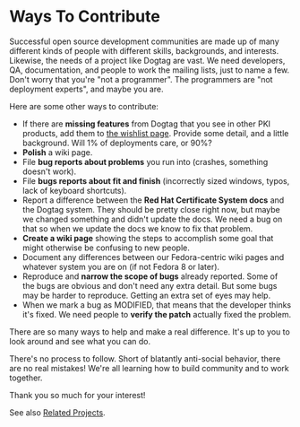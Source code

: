 = Ways To Contribute =

Successful open source development communities are made up of many different kinds of people with different skills, backgrounds, and interests.  Likewise, the needs of a project like Dogtag are vast. We need developers, QA, documentation, and people to work the mailing lists, just to name a few. Don't worry that you're "not a programmer".  The programmers are "not deployment experts", and maybe you are.

Here are some other ways to contribute:
* If there are '''missing features''' from Dogtag that you see in other PKI products, add them to [http://pki.fedoraproject.org/wiki/Wishlist the wishlist page]. Provide some detail, and a little background.  Will 1% of deployments care, or 90%?
* '''Polish''' a wiki page.
* File '''bug reports about problems''' you run into (crashes, something doesn't work).
* File '''bugs reports about fit and finish''' (incorrectly sized windows, typos, lack of keyboard shortcuts).
* Report a difference between the '''Red Hat Certificate System docs''' and the Dogtag system.  They should be pretty close right now, but maybe we changed something and didn't update the docs.  We need a bug on that so when we update the docs we know to fix that problem.
* '''Create a wiki page''' showing the steps to accomplish some goal that might otherwise be confusing to new people.
* Document any differences between our Fedora-centric wiki pages and whatever system you are on (if not Fedora 8 or later).
* Reproduce and '''narrow the scope of bugs''' already reported.  Some of the bugs are obvious and don't need any extra detail. But some bugs may be harder to reproduce.  Getting an extra set of eyes may help.
* When we mark a bug as MODIFIED, that means that the developer thinks it's fixed.  We need people to '''verify the patch''' actually fixed the problem.

There are so many ways to help and make a real difference. It's up to you to look around and see what you can do.

There's no process to follow.  Short of blatantly anti-social behavior, there are no real mistakes! We're all learning how to build community and to work together.

Thank you so much for your interest!

See also [https://github.com/dogtagpki/pki/wiki/Related-Projects Related Projects].